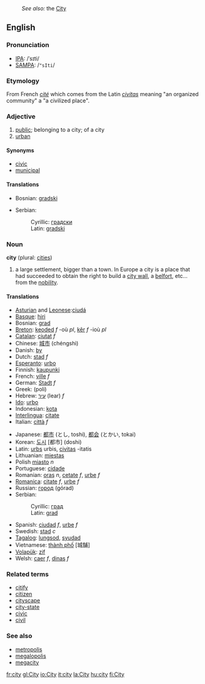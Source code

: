 :''See also:'' the [[City]]
==English==
===Pronunciation===
*[[w:IPA|IPA]]: /ˈsɪti/
*[[w:SAMPA|SAMPA]]: /<tt>"sIti</tt>/

===Etymology===
From French ''[[cité]]'' which comes from the Latin ''[[civitas]]'' meaning "an organized community" a "a civilized place".

===Adjective===
#[[public]]; belonging to a city; of a city
#[[urban]]

====Synonyms====
*[[civic]]
*[[municipal]]

====Translations====
{{top}}
*Bosnian: [[gradski]] {{m}}
{{mid}}
*Serbian:
*:Cyrillic: [[градски]] {{m}}
*:Latin: [[gradski#Serbian|gradski]] {{m}}
{{bottom}}

===Noun===
'''city''' (plural: [[cities]])

#a large settlement, bigger than a town. In Europe a city is a place that had succeeded to obtain the right to build a [[city wall]], a [[belfort]], etc... from the [[nobility]].

====Translations====
{{top}}
*[[Asturian]] and [[Leonese]]:[[ciudá]]
*[[Basque]]: [[hiri]]
*Bosnian: [[grad#Bosnian|grad]] {{m}}
*[[Breton]]: [[keoded]] ''f'' -où ''pl'', [[kêr]] ''f'' -ioù ''pl''
*[[Catalan]]: [[ciutat]] ''f''
*Chinese: [[城市]] (chéngshì)
*Danish: [[by]]
*Dutch: [[stad]] ''f'' 
*[[Esperanto]]: [[urbo]]
*Finnish: [[kaupunki]]
*French: [[ville]] ''f''
*German: [[Stadt]] ''f''
*Greek: (poli)
*Hebrew: [[עיר]] (Iear) ''f''
*[[Ido]]: [[urbo]]
*Indonesian: [[kota]]
*[[Interlingua]]: [[citate]]
*Italian: [[città]] ''f''
{{mid}}
*Japanese: [[都市]] (とし, toshi), [[都会]] (とかい, tokai)
*Korean: [[도시]] [都市] (doshi)
*Latin: [[urbs]] urbis, [[civitas]] -itatis
*Lithuanian: [[miestas]]
*Polish [[miasto]] ''n''
*Portuguese: [[cidade]]
*Romanian: [[oraş]] ''n'', [[cetate]] ''f'', [[urbe]] ''f''
*[[Romanica]]: [[citate]] ''f'', [[urbe]] ''f''
*Russian: [[город]] (górad)
*Serbian:
*:Cyrillic: [[град#Serbian|град]] {{m}}
*:Latin: [[grad#Serbian|grad]] {{m}}
*Spanish: [[ciudad]] ''f'', [[urbe]] ''f''
*Swedish: [[stad]] ''c''
*[[Tagalog]]: [[lungsod]], [[syudad]]
*Vietnamese: [[thành phố]] [城舗]
*[[Volapük]]: [[zif]]
*Welsh: [[caer]] ''f'', [[dinas]] ''f''
{{bottom}}

===Related terms===
*[[citify]]
*[[citizen]]
*[[cityscape]]
*[[city-state]]
*[[civic]]
*[[civil]]

===See also===
*[[metropolis]]
*[[megalopolis]]
*[[megacity]]

[[fr:city]]
[[gl:City]]
[[io:City]]
[[it:city]]
[[la:City]]
[[hu:city]]
[[fi:City]]